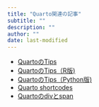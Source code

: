 ```yaml
---
title: "Quarto関連の記事"
subtitle: ""
description: ""
author: ""
date: last-modified
---
```



- [QuartoのTips](../posts/2024/2024-07-22-quarto-tips)
- [QuartoのTips（R版)](../posts/2024/2024-07-24-quarto-r-coding-tips)
- [QuartoのTips（Python版)](../posts/2024/2024-07-24-quarto-python-coding-tips)
- [Quarto shortcodes](../posts/2024/2024-08-08-quarto-shortcode)
- [Quartoのdivとspan](../posts/2024/2024-08-09-quarto-div-span)
